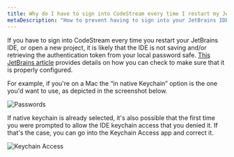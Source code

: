 ```yaml
---
title: Why do I have to sign into CodeStream every time I restart my JetBrains IDE?
metaDescription: "How to prevent having to sign into your JetBrains IDE every time you restart it."
---
```


If you have to sign into CodeStream every time you restart your JetBrains IDE,
or open a new project, it is likely that the IDE is not saving and/or retrieving
the authentication token from your local password safe. [This JetBrains article](https://www.jetbrains.com/help/idea/reference-ide-settings-password-safe.html)
provides details on how you can check to make sure that it is properly
configured.

For example, if you're on a Mac the “in native Keychain” option is the one you'd
want to use, as depicted in the screenshot below.

![Passwords](/images/JBPasswords.png)

If native keychain is already selected, it's also possible that the first time
you were prompted to allow the IDE keychain access that you denied it. If that's
the case, you can go into the Keychain Access app and correct it.

![Keychain Access](/images/KeychainAccess.png)
